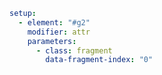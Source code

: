 
```yaml { .animate src="img/006_LAHP.svg"}
setup:
  - element: "#g2"
    modifier: attr
    parameters:
      - class: fragment
        data-fragment-index: "0"
```